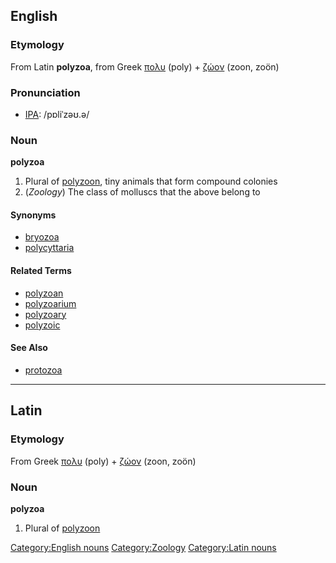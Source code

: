 ==English==
===Etymology===
From Latin '''polyzoa''', from Greek [[πολυ]] (poly) + [[ζώον]] (zoon, zoön)

===Pronunciation===
* [[Wiktionary:Pronunciation_key|IPA]]: /pɒliˈzəʊ.ə/

===Noun===
'''polyzoa'''
# Plural of [[polyzoon]], tiny animals that form compound colonies
# (''Zoology'') The class of molluscs that the above belong to

====Synonyms====
* [[bryozoa]]
* [[polycyttaria]]

====Related Terms====
* [[polyzoan]]
* [[polyzoarium]]
* [[polyzoary]]
* [[polyzoic]]

====See Also====
* [[protozoa]]

----

==Latin==
===Etymology===
From Greek [[πολυ]] (poly) + [[ζώον]] (zoon, zoön)

===Noun===
'''polyzoa'''
# Plural of [[polyzoon]]

[[Category:English nouns]][[Category:Zoology]][[Category:Latin nouns]]